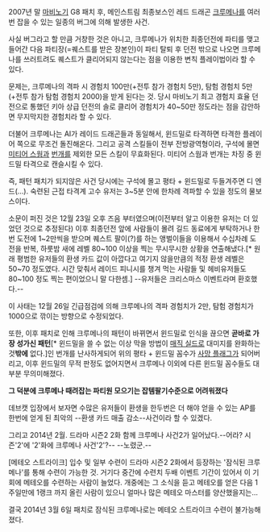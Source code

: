 2007년 말 [[마비노기]] G8 패치 후, 메인스트림 최종보스인 레드 드래곤 [[크루메나]]를 여러번 잡을 수 있는 일종의 버그에 의해 발생한 사건.

사실 버그라고 할 만큼 거창한 것은 아니고, 크루메나가 위치한 최종던전에 파티를 맺고 들어간 다음 파티장(=퀘스트를 받은 장본인)이 파티 탈퇴 후 던전 밖으로 나오면 크루메나를 쓰러트려도 퀘스트가 클리어되지 않는다는 점을 이용한 변칙 플레이법이라 할 수 있다.

문제는, 크루메나의 격파 시 경험치 100만(+전투 참가 경험치 5만), 탐험 경험치 5만(+전투 참가 탐험 경험치 2000)을 받게 된다는 것. 당시 마비노기 최고 경험치 효율 던전으로 통했던 키아 상급 던전의 솔로 클리어 경험치가 40~50만 정도라는 점을 감안하면 무지막지한 경험치라 할 수 있다.

더불어 크루메나는 AI가 레이드 드래곤들과 동일해서, 윈드밀로 타격하면 타격한 플레이어 쪽으로 무조건 돌진해온다. 그리고 공격 스킬들이 전부 전방광역형이라, 구석에 몰면 [[미티어 스웜]]과 [[번개]]를 제외한 모든 스킬이 무효화된다. 미티어 스웜과 번개는 차징 중 윈드밀 타격으로 캔슬시킬 수 있다.

즉, 패턴 패치가 되지않은 사건 당시에는 구석에 몰고 평타 + 윈드밀로 두들겨주면 디 엔드(...). 숙련된 근접 타격계 고수 유저는 3~5분 안에 한차례 격파할 수 있을 정도의 물보스이다.

소문이 퍼진 것은 12월 23일 오후 즈음 부터였으며(이전부터 알고 이용한 유저는 더 있었던 것으로 추정된다) 이후 최종던전 앞에 사람들이 몰려 길드 동료에게 부탁하거나 한번 도전에 1~2만씩을 받으며 퀘스트 팔이(?)를 하는 앵벌이들을 이용해서 수십차례 도전을 반복, 하룻밤 새에 레벨 80~100 이상을 찍는 무시무시한 상황을 연출해냈다.[* 원래 평범한 유저들의 환생 카드 값이 아깝다고 여기지 않을만큼의 적정 환생 레벨은 50~70 정도였다. 시간 맞춰서 레이드 피니시를 챙겨 먹는 사람들 및 헤비유저들도 80~100 정도 찍는 편이었으니 말 다한셈.] --유저들은 크리스마스 이벤트라며 환호했다.--

이 사태는 12월 26일 긴급점검에 의해 크루메나의 격파 경험치가 2만, 탐험 경험치가 1000으로 깎이는 방향으로 수정되었다.

또한, 이후 패치로 인해 크루메나의 패턴이 바뀌면서 윈드밀로 인식을 끊으면 '''곧바로 가장 성가신 패턴'''[* 윈드밀을 쓸 수 없는 이상 막을 방법이 [[매직 실드]]로 대미지를 완화하는 것'''밖에''' 없다.]인 번개를 난사하게되어 위의 평타 + 윈드밀 꼼수가 [[사망 플래그]]가 되어버리고, 이후 윈드밀의 무적 판정도 없어지면서 크루메나 이외에 다른 윈드밀 꼼수들도 대부분 무의미해졌다.

'''그 덕분에 크루메나 때려잡는 파티원 모으기는 잡템팔기수준으로 어려워졌다'''

데브캣 입장에서 보자면 수많은 유저들이 환생을 한두번은 더 해야 얻을 수 있는 AP를 한번에 얻게 된 최악의 --환생 카드 매출 감소--사건이라 할 수 있겠다.

그리고 2014년 2월. 드라마 시즌2 2화 함께 크루메나 사건2가 일어났다.--어라? 시즌'2'에 '2'화에 크루메나 사건'2'?--
--노렸군.--

[메테오 스트라이크] 입수 및 일부 수련이 드라마 시즌2 2화에서 등장하는 '잠식된 크루메나'를 통해 수련이 가능한 것.
거기다 중간에 수련치 두배 이벤트 기간이 있어서 이 기회에 메테오를 수련하는 사람이 늘었다. 개중에는 그 소식을 듣고 메테오를 얻은 다음 1주일만에 1랭크 까지 올린 사람이 있으니 얼마나 많은 메테오 마스터를 양산했을지는...

결국 2014년 3월 6일 패치로 잠식된 크루메나로는 메테오 스트라이크 수련이 불가능해졌다.   
